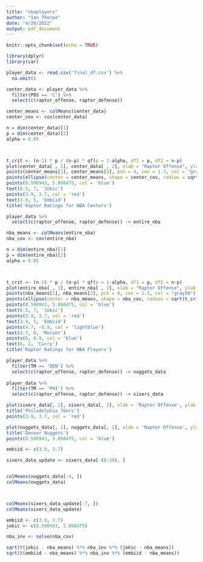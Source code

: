 ```yaml
---
title: "nbaplayers"
author: "Ian Thorpe"
date: "4/26/2022"
output: pdf_document
---
```


```r
knitr::opts_chunk$set(echo = TRUE)
```

```r
library(dplyr)
library(car)
```


```r
player_data <- read.csv('final_df.csv') %>%
  na.omit()
```

```r
center_data <- player_data %>%
  filter(POS == 'C') %>%
  select(c(raptor_offense, raptor_defense))

center_means <- colMeans(center_data)
center_cov <- cov(center_data)

n = dim(center_data)[1]
p = dim(center_data)[2]
alpha = 0.05



t_crit <- (n-1) * p / (n-p) * qf(p = 1-alpha, df1 = p, df2 = n-p)
plot(center_data[ , 1], center_data[ , 2], xlab = "Raptor Offense", ylab = "Raptor Defense")
points(center_means[1], center_means[2], pch = 4, cex = 1.3, col = "gray30")
points(ellipse(center = center_means, shape = center_cov, radius = sqrt(t_crit/n), draw = FALSE), type = 'l')
points(8.590943, 5.868475, col = 'blue')
text(8.5, 7, 'Jokic')
points(3.9, 3.7, col = 'red')
text(3.9, 5, 'Embiid')
title('Raptor Ratings for NBA Centers')
```

```r
player_data %>%
  select(c(raptor_offense, raptor_defense)) -> entire_nba

nba_means <- colMeans(entire_nba)
nba_cov <- cov(entire_nba)

n = dim(entire_nba)[1]
p = dim(entire_nba)[2]
alpha = 0.05



t_crit <- (n-1) * p / (n-p) * qf(p = 1-alpha, df1 = p, df2 = n-p)
plot(entire_nba[ , 1], entire_nba[ , 2], xlab = "Raptor Offense", ylab = "Raptor Defense")
points(nba_means[1], nba_means[2], pch = 4, cex = 1.3, col = "gray30")
points(ellipse(center = nba_means, shape = nba_cov, radius = sqrt(t_crit/n), draw = FALSE), type = 'l', col = 'pink')
points(8.590943, 5.868475, col = 'blue')
text(8.5, 7, 'Jokic')
points(3.9, 3.7, col = 'red')
text(3.9, 5, 'Embiid')
points(4.7, -0.9, col = 'lightblue')
text(4.7, 0, 'Morant')
points(6, 0.9, col = 'blue')
text(6, 2, 'Curry')
title('Raptor Ratings for NBA Players')
```

```r
player_data %>%
  filter(TM == 'DEN') %>%
  select(c(raptor_offense, raptor_defense)) -> nuggets_data
 
player_data %>%
  filter(TM == 'PHI') %>%
  select(c(raptor_offense, raptor_defense)) -> sixers_data 

plot(sixers_data[, 1], sixers_data[, 2], xlab = 'Raptor Offense', ylab = 'Raptor Defense', xlim = c(-7, 5))
title('Philadelphia 76ers')
points(3.9, 3.7, col = 'red')


```

```r
plot(nuggets_data[, 1], nuggets_data[, 2], xlab = 'Raptor Offense', ylab = 'Raptor Defense')
title('Denver Nuggets')
points(8.590943, 5.868475, col = 'blue')
```

```r
embiid <- c(3.9, 3.7)

sixers_data_update <- sixers_data[-(8:10), ]


colMeans(nuggets_data[-4, ])
colMeans(nuggets_data)



colMeans(sixers_data_update[-7, ])
colMeans(sixers_data_update)

```

```r
embiid <- c(3.9, 3.7)
jokic <- c(8.590943, 5.868475)

nba_inv <- solve(nba_cov)

sqrt(t(jokic - nba_means) %*% nba_inv %*% (jokic - nba_means))
sqrt(t(embiid - nba_means) %*% nba_inv %*% (embiid - nba_means))
```

